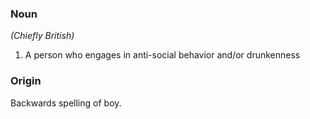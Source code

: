 === Noun ===

''(Chiefly British)''

#A person who engages in anti-social behavior and/or drunkenness

=== Origin ===

Backwards spelling of boy.
